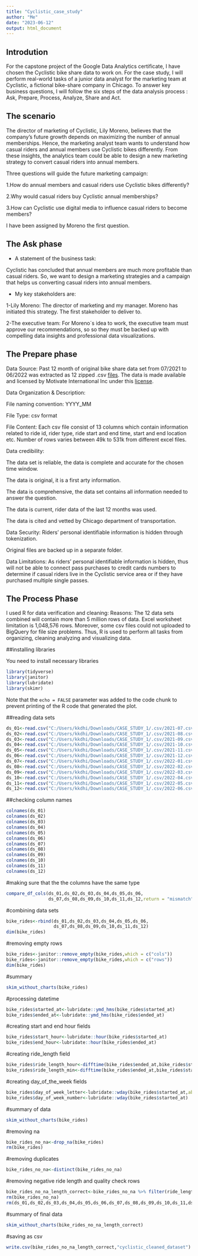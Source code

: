 ---
title: "Cyclistic_case_study"
author: "Me"
date: "2023-06-12"
output: html_document
---

## Introdution

For the capstone project of the Google Data Analytics certificate, I have chosen the Cyclistic bike share data to work on. For the case study, I will perform real-world tasks of a junior data analyst for the marketing team at Cyclistic, a fictional bike-share company in Chicago.
To answer key business questions, I will follow the six steps of the data analysis process : Ask, Prepare, Process, Analyze, Share and Act.

## The scenario

The director of marketing of Cyclistic, Lily Moreno, believes that the company’s future growth depends on maximizing the number of annual memberships. Hence, the marketing analyst team wants to understand how casual riders and annual members use Cyclistic bikes differently. From these insights, the analytics team could be able to design a new marketing strategy to convert casual riders into annual members. 

Three questions will guide the future marketing campaign:

1.How do annual members and casual riders use Cyclistic bikes differently?

2.Why would casual riders buy Cyclistic annual memberships?

3.How can Cyclistic use digital media to influence casual riders to become members?

I have been assigned by Moreno the first question. 

## The Ask phase

* A statement of the business task: 

Cyclistic has concluded that annual members are much more profitable than casual riders. So, we want to design a marketing strategies and a campaign that helps us converting casual riders into annual members. 

* My key stakeholders are: 

1-Lily Moreno: The director of marketing and my manager. Moreno has initiated   this  strategy. The first stakeholder to deliver to. 

2-The executive team: For Moreno´s idea to work, the executive team must approve our recommendations, so so they must be backed up with compelling data insights and professional data visualizations.

## The Prepare phase

Data Source: 
Past 12 month of original bike share data set from 07/2021 to 06/2022 was extracted as 12 zipped .csv [files](https://divvy-tripdata.s3.amazonaws.com/index.html). The data is made available and licensed by Motivate International Inc under this [license](https://ride.divvybikes.com/data-license-agreement).

Data Organization & Description:

File naming convention: YYYY_MM

File Type:  csv  format 

File Content: Each csv file consist of 13 columns which contain information related to ride id, rider type, ride start and end time, start and end location  etc. Number of rows varies between 49k to 531k from different excel files.

Data credibility: 

The data set is reliable, the data is complete and accurate for the chosen time window.

The data is original, it is a first arty information.

The data is comprehensive, the data set contains all information needed to answer the question.

The data is current, rider data of the last 12 months was used.

The data is cited and vetted by Chicago department of transportation.

Data Security: Riders’ personal identifiable information is hidden through tokenization.

Original files are backed up in a separate folder.

Data Limitations: As riders’ personal identifiable information is hidden, thus will not be able to connect pass purchases to credit cards numbers to determine if casual riders live in the Cyclistic service area or if they have purchased multiple single passes.

## The Process Phase

I used R for data verification and cleaning: Reasons:
The 12 data sets combined will contain more than 5 million rows of data. Excel worksheet limitation is 1,048,576 rows. Moreover, some csv files could not uploaded to BigQuery for file size problems. Thus, R is used to perform all tasks from organizing, cleaning analyzing and visualizing data.

##installing libraries

You need to install necessary libraries

```{r library, echo=FALSE}
library(tidyverse)
library(janitor)
library(lubridate)
library(skimr)
```

Note that the `echo = FALSE` parameter was added to the code chunk to prevent printing of the R code that generated the plot.

##reading data sets

```{r reading data, echo=FALSE}
ds_01<-read.csv("C:/Users/kkdhi/Downloads/CASE_STUDY_1/.csv/2021-07.csv")
ds_02<-read.csv("C:/Users/kkdhi/Downloads/CASE_STUDY_1/.csv/2021-08.csv")
ds_03<-read.csv("C:/Users/kkdhi/Downloads/CASE_STUDY_1/.csv/2021-09.csv")
ds_04<-read.csv("C:/Users/kkdhi/Downloads/CASE_STUDY_1/.csv/2021-10.csv")
ds_05<-read.csv("C:/Users/kkdhi/Downloads/CASE_STUDY_1/.csv/2021-11.csv")
ds_06<-read.csv("C:/Users/kkdhi/Downloads/CASE_STUDY_1/.csv/2021-12.csv")
ds_07<-read.csv("C:/Users/kkdhi/Downloads/CASE_STUDY_1/.csv/2022-01.csv")
ds_08<-read.csv("C:/Users/kkdhi/Downloads/CASE_STUDY_1/.csv/2022-02.csv")
ds_09<-read.csv("C:/Users/kkdhi/Downloads/CASE_STUDY_1/.csv/2022-03.csv")
ds_10<-read.csv("C:/Users/kkdhi/Downloads/CASE_STUDY_1/.csv/2022-04.csv")
ds_11<-read.csv("C:/Users/kkdhi/Downloads/CASE_STUDY_1/.csv/2022-05.csv")
ds_12<-read.csv("C:/Users/kkdhi/Downloads/CASE_STUDY_1/.csv/2022-06.csv")
```

##checking column names

```{r checking colnames,echo=FALSE}
colnames(ds_01)
colnames(ds_02)
colnames(ds_03)
colnames(ds_04)
colnames(ds_05)
colnames(ds_06)
colnames(ds_07)
colnames(ds_08)
colnames(ds_09)
colnames(ds_10)
colnames(ds_11)
colnames(ds_12)
```

#making sure that the the columns have the same type

```{r check cols types,echo=FALSE}
compare_df_cols(ds_01,ds_02,ds_03,ds_04,ds_05,ds_06,
                ds_07,ds_08,ds_09,ds_10,ds_11,ds_12,return = "mismatch")
```

#combining data sets

```{r bind data,echo=FALSE}
bike_rides<-rbind(ds_01,ds_02,ds_03,ds_04,ds_05,ds_06,
                  ds_07,ds_08,ds_09,ds_10,ds_11,ds_12)
dim(bike_rides)
```

#removing empty rows

```{r remove empty rowa,echo=FALSE}
bike_rides<-janitor::remove_empty(bike_rides,which = c("cols"))
bike_rides<-janitor::remove_empty(bike_rides,which = c("rows"))
dim(bike_rides)
```

#summary

```{r summary,echo=FALSE}
skim_without_charts(bike_rides)
```

#processing datetime

```{r datetime,echo=FALSE}
bike_rides$started_at<-lubridate::ymd_hms(bike_rides$started_at)
bike_rides$ended_at<-lubridate::ymd_hms(bike_rides$ended_at)
```

#creating start and end hour fields

```{r start and end hour,echo=FALSE}
bike_rides$start_hour<-lubridate::hour(bike_rides$started_at)
bike_rides$end_hour<-lubridate::hour(bike_rides$ended_at)
```

#creating ride_length field

```{r ride_length,echo=FALSE}
bike_rides$ride_length_hour<-difftime(bike_rides$ended_at,bike_rides$started_at,units = "hours")
bike_rides$ride_length_min<-difftime(bike_rides$ended_at,bike_rides$started_at,units = "mins")
```

#creating day_of_the_week fields

```{r day of week, echo=FALSE}
bike_rides$day_of_week_letter<-lubridate::wday(bike_rides$started_at,abbr = TRUE,label = TRUE)
bike_rides$day_of_week_number<-lubridate::wday(bike_rides$started_at)
```

#summary of data

```{r summary,echo=FALSE}
skim_without_charts(bike_rides)
```

#removing na

```{r remove na, echo=FALSE}
bike_rides_no_na<-drop_na(bike_rides)
rm(bike_rides)
```

#removing duplicates

```{r removing duplicates,echo=FALSE}
bike_rides_no_na<-distinct(bike_rides_no_na)
```

#removing negative ride length and quality check rows

```{r check and remove rows,echo=FALSE}
bike_rides_no_na_length_correct<-bike_rides_no_na %>% filter(ride_length_min>0)
rm(bike_rides_no_na)
rm(ds_01,ds_02,ds_03,ds_04,ds_05,ds_06,ds_07,ds_08,ds_09,ds_10,ds_11,ds_12)
```

#summary of final data

```{r summary final data,echo=FALSE}
skim_without_charts(bike_rides_no_na_length_correct)
```

#saving as csv

```{r save as csv,echo=FALSE}
write.csv(bike_rides_no_na_length_correct,"cyclistic_cleaned_dataset")
```